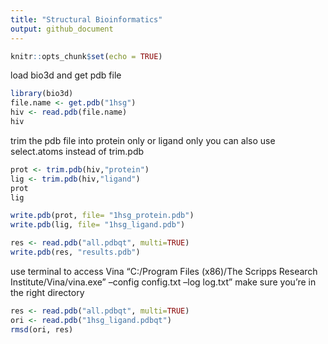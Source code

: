 ```yaml
---
title: "Structural Bioinformatics"
output: github_document
---
```


```r
knitr::opts_chunk$set(echo = TRUE)
```

load bio3d and get pdb file
```r
library(bio3d)
file.name <- get.pdb("1hsg")
hiv <- read.pdb(file.name)
hiv
```


trim the pdb file into protein only or ligand only
you can also use select.atoms instead of trim.pdb
```r
prot <- trim.pdb(hiv,"protein")
lig <- trim.pdb(hiv,"ligand")
prot
lig

write.pdb(prot, file= "1hsg_protein.pdb")
write.pdb(lig, file= "1hsg_ligand.pdb")


```


```r
res <- read.pdb("all.pdbqt", multi=TRUE)
write.pdb(res, "results.pdb")
```


use terminal to access Vina
"C:/Program Files (x86)/The Scripps Research Institute/Vina/vina.exe" --config config.txt --log log.txt"
make sure you're in the right directory


```r
res <- read.pdb("all.pdbqt", multi=TRUE)
ori <- read.pdb("1hsg_ligand.pdbqt")
rmsd(ori, res)

```

